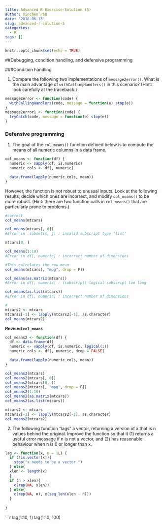 ```yaml
---
title: Advanced R Exercise Solution (5)
author: Xinchen Pan
date: '2018-06-13'
slug: advanced-r-solution-5
categories:
  - R
tags: []
---
```



```r
knitr::opts_chunk$set(echo = TRUE)
```


##Debugging, condition handling, and defensive programming

###Condition handling

1. Compare the following two implementations of <code>message2error()</code>. What is the main advantage of  <code>withCallingHandlers()</code> in this scenario? (Hint: look carefully at the traceback.)

```r
message2error <- function(code) {
  withCallingHandlers(code, message = function(e) stop(e))
}
message2error1 <- function(code) {
  tryCatch(code, message = function(e) stop(e))
}
```

### Defensive programming 

1. The goal of the <code>col_means()</code> function defined below is to compute the means of all numeric columns in a data frame.

```r
col_means <- function(df) {
  numeric <- sapply(df, is.numeric)
  numeric_cols <- df[, numeric]

  data.frame(lapply(numeric_cols, mean))
}
```

However, the function is not robust to unusual inputs. Look at the following results, decide which ones are incorrect, and modify <code>col_means()</code> to be more robust. (Hint: there are two function calls in <code>col_means()</code> that are particularly prone to problems.)


```r
#correct
col_means(mtcars)
```

```r
col_means(mtcars[, 0])
#Error in .subset(x, j) : invalid subscript type 'list'
```
```r
mtcars[0, ]
```

```r
col_means(1:10)
#Error in df[, numeric] : incorrect number of dimensions
```


```r
#This calculates the row mean
col_means(mtcars[, "mpg", drop = F])
```


```r
col_means(as.matrix(mtcars))
#Error in df[, numeric] : (subscript) logical subscript too long
```


```r
col_means(as.list(mtcars))
#Error in df[, numeric] : incorrect number of dimensions
```

```r
#
mtcars2 <- mtcars
mtcars2[-1] <- lapply(mtcars2[-1], as.character)
col_means(mtcars2)
```

<strong>Revised <code>col_means</code></strong>
```r
col_means2 <- function(df) {
  df <- data.frame(df)
  numeric <- vapply(df, is.numeric, logical(1))
  numeric_cols <- df[, numeric, drop = FALSE]

  data.frame(lapply(numeric_cols, mean))
}
```


```r
col_means2(mtcars)
col_means2(mtcars[, 0])
col_means2(mtcars[0, ])
col_means2(mtcars[, "mpg", drop = F])
col_means2(1:10)
col_means2(as.matrix(mtcars))
col_means2(as.list(mtcars))

mtcars2 <- mtcars
mtcars2[-1] <- lapply(mtcars2[-1], as.character)
col_means2(mtcars2)
```

2. The following function “lags” a vector, returning a version of x that is n values behind the original. Improve the function so that it (1) returns a useful error message if n is not a vector, and (2) has reasonable behaviour when n is 0 or longer than x.

```r
lag <- function(x, n = 1L) {
  if (!is.vector(x)){
    stop("x needs to be a vector ")
  } else{
  xlen <- length(x)
  }
  if (n > xlen){
    c(rep(NA, xlen))
  } else{
    c(rep(NA, n), x[seq_len(xlen - n)])
  }
  
}
```

```r
lag(1:10, 1)
lag(1:10, 100)

